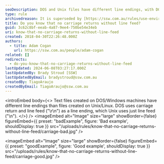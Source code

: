```yaml
---
seoDescription: DOS and Unix files have different line endings, with DOS using carriage return and line feed, while Unix uses just line feed.
type: rule
archivedreason: It is superseded by [https://ssw.com.au/rules/use-environment-newline-to-make-a-new-line-in-your-string](/rules/use-environment-newline-to-make-a-new-line-in-your-string)
title: Do you know that no carriage returns without line feed?
guid: 3c62c8bf-eeab-4a87-9ee4-750be54e34eb
uri: know-that-no-carriage-returns-without-line-feed
created: 2018-04-30T22:26:48.000Z
authors:
  - title: Adam Cogan
    url: https://ssw.com.au/people/adam-cogan
related: []
redirects:
  - do-you-know-that-no-carriage-returns-without-line-feed
lastUpdated: 2024-06-08T03:27:17.000Z
lastUpdatedBy: Brady Stroud [SSW]
lastUpdatedByEmail: bradystroud@ssw.com.au
createdBy: TiagoAraujo
createdByEmail: TiagoAraujo@ssw.com.au
---
```


<introEmbed
  body={<>
Text files created on DOS/Windows machines have different line endings than files created on Unix/Linux. DOS uses carriage return and line feed ("\r\n") as a line ending, which Unix uses just line feed ("\n").
  </>}
/>
<imageEmbed
  alt="Image"
  size="large"
  showBorder={false}
  figureEmbed={{
    preset: "badExample",
    figure: 'Bad example',
    shouldDisplay: true
  }}
  src="/uploads/rules/know-that-no-carriage-returns-without-line-feed/carriage-bad.jpg"
/>

<imageEmbed
  alt="Image"
  size="large"
  showBorder={false}
  figureEmbed={{
    preset: "goodExample",
    figure: 'Good example',
    shouldDisplay: true
  }}
  src="/uploads/rules/know-that-no-carriage-returns-without-line-feed/carriage-good.jpg"
/>
